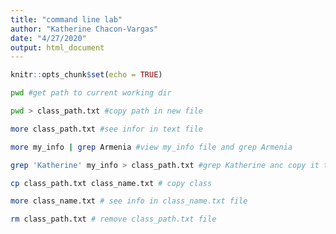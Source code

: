```yaml
---
title: "command line lab"
author: "Katherine Chacon-Vargas"
date: "4/27/2020"
output: html_document
---
```


```r
knitr::opts_chunk$set(echo = TRUE)
```

```sh
pwd #get path to current working dir
```

```sh
pwd > class_path.txt #copy path in new file
```

```sh
more class_path.txt #see infor in text file 
```

```sh
more my_info | grep Armenia #view my_info file and grep Armenia
```

```sh
grep 'Katherine' my_info > class_path.txt #grep Katherine anc copy it to class_path.txt file
```

```sh
cp class_path.txt class_name.txt # copy class
```

```sh
more class_name.txt # see info in class_name.txt file
```

```sh
rm class_path.txt # remove class_path.txt file
```